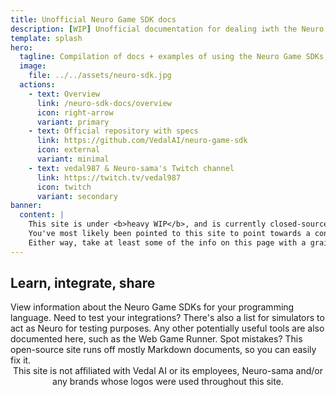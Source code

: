```yaml
---
title: Unofficial Neuro Game SDK docs
description: [WIP] Unofficial documentation for dealing iwth the Neuro Game API and the associated SDKs.
template: splash
hero:
  tagline: Compilation of docs + examples of using the Neuro Game SDKs, both official and community ones.
  image:
    file: ../../assets/neuro-sdk.jpg
  actions:
    - text: Overview
      link: /neuro-sdk-docs/overview
      icon: right-arrow
      variant: primary
    - text: Official repository with specs
      link: https://github.com/VedalAI/neuro-game-sdk
      icon: external
      variant: minimal
    - text: vedal987 & Neuro-sama's Twitch channel
      link: https://twitch.tv/vedal987
      icon: twitch
      variant: secondary
banner:
  content: |
    This site is under <b>heavy WIP</b>, and is currently closed-source.
    You've most likely been pointed to this site to point towards a concept, or something.
    Either way, take at least some of the info on this page with a grain of salt, and also don't expect much info since it's very incomplete on content.
---
```



## Learn, integrate, share

<CardGrid stagger>
  <Card title="Adapted SDKs" icon="document">
    View information about the Neuro Game SDKs for your programming language.
  </Card>
  <Card title="Simulators" icon="heart">
    Need to test your integrations? There's also a list for simulators to act as
    Neuro for testing purposes.
  </Card>
  <Card title="Other tools" icon="signal">
    Any other potentially useful tools are also documented here, such as the Web
    Game Runner.
  </Card>
  <Card title="Fix mistakes" icon="pencil">
    Spot mistakes? This open-source site runs off mostly Markdown documents, so
    you can easily fix it.
  </Card>
</CardGrid>

<div style="text-align: center;">
  This site is not affiliated with Vedal AI or its employees, Neuro-sama and/or
  any brands whose logos were used throughout this site.
</div>
